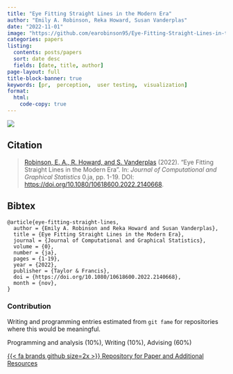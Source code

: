 ```yaml
---
title: "Eye Fitting Straight Lines in the Modern Era"
author: "Emily A. Robinson, Reka Howard, Susan Vanderplas"
date: "2022-11-01"
image: "https://github.com/earobinson95/Eye-Fitting-Straight-Lines-in-the-Modern-Era/blob/main/images/ydi-stimuli.png?raw=true"
categories: papers
listing:
  contents: posts/papers
  sort: date desc
  fields: [date, title, author]
page-layout: full
title-block-banner: true
keywords: [pr,  perception,  user testing,  visualization]
format:
  html:
    code-copy: true
---
```

 
![](https://github.com/earobinson95/Eye-Fitting-Straight-Lines-in-the-Modern-Era/blob/main/images/ydi-stimuli.png?raw=true){.preview-image}
 
## Citation
> <a name=bib-eye-fitting-straight-lines></a>[Robinson, E. A., R. Howard, and S. Vanderplas](#cite-eye-fitting-straight-lines) (2022). “Eye Fitting Straight Lines in the Modern Era”. In: _Journal of Computational and Graphical Statistics_ 0.ja, pp. 1-19. DOI: [https://doi.org/10.1080/10618600.2022.2140668](https://doi.org/https%3A%2F%2Fdoi.org%2F10.1080%2F10618600.2022.2140668).

::: {.callout-note collapse='true'}
## Bibtex
```
@article{eye-fitting-straight-lines,
  author = {Emily A. Robinson and Reka Howard and Susan Vanderplas},
  title = {Eye Fitting Straight Lines in the Modern Era},
  journal = {Journal of Computational and Graphical Statistics},
  volume = {0},
  number = {ja},
  pages = {1-19},
  year = {2022},
  publisher = {Taylor & Francis},
  doi = {https://doi.org/10.1080/10618600.2022.2140668},
  month = {nov},
}
```
:::



### Contribution

Writing and programming entries estimated from `git fame` for repositories where this would be meaningful.

Programming and analysis (10\%), Writing (10\%), Advising (60\%)

[{{< fa brands github size=2x >}} Repository for Paper and Additional Resources](https://github.com/earobinson95/Eye-Fitting-Straight-Lines-in-the-Modern-Era){.btn .btn-tip role="button"}
